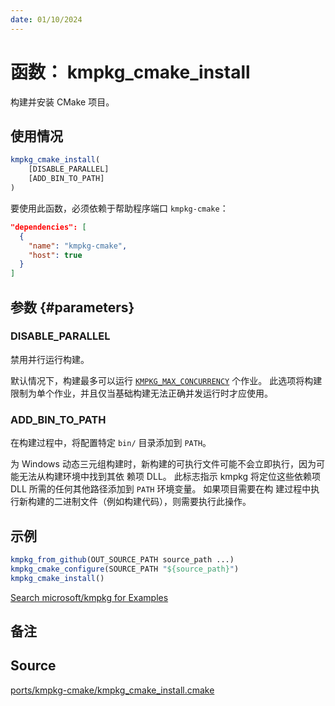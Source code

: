 ```yaml
---
date: 01/10/2024
---
```

# 函数： kmpkg_cmake_install

构建并安装 CMake 项目。

## 使用情况

```cmake
kmpkg_cmake_install(
    [DISABLE_PARALLEL]
    [ADD_BIN_TO_PATH]
)
```

要使用此函数，必须依赖于帮助程序端口 `kmpkg-cmake`：

```json
"dependencies": [
  {
    "name": "kmpkg-cmake",
    "host": true
  }
]
```

## 参数 {#parameters}

### DISABLE_PARALLEL

禁用并行运行构建。

默认情况下，构建最多可以运行 [`KMPKG_MAX_CONCURRENCY`](../../users/config-environment.mdx#kmpkg_max_concurrency) 个作业。 此选项将构建限制为单个作业，并且仅当基础构建无法正确并发运行时才应使用。
### ADD_BIN_TO_PATH

在构建过程中，将配置特定 `bin/` 目录添加到 `PATH`。

为 Windows 动态三元组构建时，新构建的可执行文件可能不会立即执行，因为可能无法从构建环境中找到其依
赖项 DLL。 此标志指示 kmpkg 将定位这些依赖项 DLL 所需的任何其他路径添加到 `PATH` 环境变量。 如果项目需要在构
建过程中执行新构建的二进制文件（例如构建代码），则需要执行此操作。

## 示例

```cmake
kmpkg_from_github(OUT_SOURCE_PATH source_path ...)
kmpkg_cmake_configure(SOURCE_PATH "${source_path}")
kmpkg_cmake_install()
```

[Search microsoft/kmpkg for Examples](https://gitee.com/kumo-pub/kmpkg/search?q=kmpkg_cmake_install+path%3A%2Fports)

## 备注

## Source

[ports/kmpkg-cmake/kmpkg\_cmake\_install.cmake](https://gitee.com/kumo-pub/kmpkg/blob/master/ports/kmpkg-cmake/kmpkg_cmake_install.cmake)
